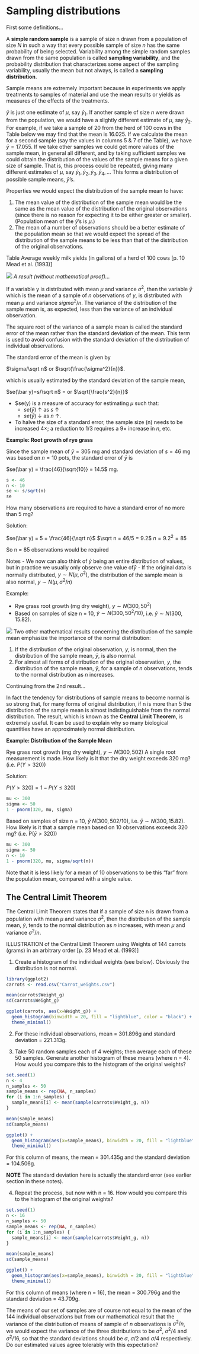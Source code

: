 # Sampling distributions

First some definitions…

A **simple random sample** is a sample of size n drawn from a population of size $N$ in such a way that every possible sample of size $n$ has the same probability of being selected. Variability among the simple random samples drawn from the same population is called **sampling variability**, and the probability distribution that characterizes some aspect of the sampling variability, usually the mean but not always, is called a **sampling distribution**.

Sample means are extremely important because in experiments we apply treatments to samples of material and use the mean results or yields as measures of the effects of the treatments.

$\bar y$  is just one estimate of $\mu$, say  $\bar y_1$. If another sample of size $n$ were drawn from the population, we would have a slightly different estimate of $\mu$, say  $\bar y_2$. For example, if we take a sample of 20 from the herd of 100 cows in the Table below we may find that the mean is 16.025. If we calculate the mean for a second sample (say the values in columns 5 & 7 of the Table), we have $\bar y  = 17.055$. If we take other samples we could get more values of the sample mean, in general all different, and by taking sufficient samples we could obtain the distribution of the values of the sample means for a given size of sample. That is, this process could be repeated, giving many different estimates of $\mu$, say $\bar y_1, \bar y_2, \bar y_3, \bar y_4,...$  This forms a distribution of possible sample means,  $\bar y$’s.

Properties we would expect the distribution of the sample mean to have:

1. The mean value of the distribution of the sample mean would be the same as the mean value of the distribution of the original observations (since there is no reason for expecting it to be either greater or smaller). (Population mean of the  $\bar y$’s is $\mu$.)
2.	The mean of a number of observations should be a better estimate of the population mean so that we would expect the spread of the distribution of the sample means to be less than that of the distribution of the original observations.

Table Average weekly milk yields (in gallons) of a herd of 100 cows [p. 10 Mead et al. (1993)]

![](../images/milk.png)
*A result (without mathematical proof)…*

If a variable y is distributed with mean $\mu$ and variance $\sigma^2$, then the variable $\bar y$  which is the mean of a sample of $n$ observations of $y$, is distributed with mean $\mu$ and variance $sigma^2/n$. The variance of the distribution of the sample mean is, as expected, less than the variance of an individual observation. 

The square root of the variance of a sample mean is called the standard error of the mean rather than the standard deviation of the mean. This term is used to avoid confusion with the standard deviation of the distribution of individual observations. 

The standard error of the mean is given by 

$\sigma/\sqrt n$ or $\sqrt{\frac{\sigma^2}{n}}$.

which is usually estimated by the standard deviation of the sample mean, 

$se(\bar y)=s/\sqrt n$ = or $\sqrt{\frac{s^2}{n}}$

- $se(\bar y) is a measure of accuracy for estimating $\mu$ such that:
  - $se(\bar y)$ $\uparrow$ as $s$ $\uparrow$ 
  - $se(\bar y)$ $\downarrow$ as $n$ $\uparrow$.
-	To halve the size of a standard error, the sample size (n) needs to be increased $4\times$; a reduction to 1/3 requires a $9\times$ increase in $n$, etc.

**Example: Root growth of rye grass**

Since the sample mean of $\bar y = 305$ mg and standard deviation of $s = 46$ mg was based on $n = 10$ pots, the standard error of $\bar y$ is

$se(\bar y) = \frac{46}{\sqrt{10}} = 14.5$ mg.

```r
s <- 46
n <- 10
se <- s/sqrt(n)
se
```

How many observations are required to have a standard error of no more than 5 mg?

Solution:

$se(\bar y) = 5 = \frac{46}{\sqrt n}$
$\sqrt n = 46/5 = 9.2$
$n = 9.2^2 = 85$

So n = 85 observations would be required

Notes
-	We now can also think of $\bar y$ being an entire distribution of values, but in practice we usually only observe one value of$\bar y$
-	If the original data is normally distributed, $y \sim N(\mu,\sigma^2)$, the distribution of the sample mean is also normal, $y \sim N(\mu,\sigma^2/n)$

Example:

- Rye grass root growth (mg dry weight), $y \sim N(300, 50^2)$
- Based on samples of size n = 10, $\bar y \sim N(300, 50^2 / 10)$,
i.e.  $\bar y \sim N(300, 15.82)$.

![](../images/root.png)
Two other mathematical results concerning the distribution of the sample mean emphasize the importance of the normal distribution:

1. If the distribution of the original observation, $y$, is normal, then the distribution of the sample mean, $\bar y$, is also normal.
2. For almost all forms of distribution of the original observation, $y$, the distribution of the sample mean,  $\bar y$, for a sample of $n$ observations, tends to the normal distribution as $n$ increases.

Continuing from the 2nd result…

In fact the tendency for distributions of sample means to become normal is so strong that, for many forms of original distribution, if n is more than 5 the distribution of the sample mean is almost indistinguishable from the normal distribution. The result, which is known as the **Central Limit Theorem**, is extremely useful. It can be used to explain why so many biological quantities have an approximately normal distribution.

**Example: Distribution of the Sample Mean**

Rye grass root growth (mg dry weight), $y \sim N(300, 502)$
A single root measurement is made.  How likely is it that the dry weight exceeds 320 mg? (i.e. $P(Y > 320)$)

Solution: 

$P(Y > 320) = 1 - P(Y \leq 320)$

```r
mu <- 300
sigma <- 50
1 - pnorm(320, mu, sigma)
```

Based on samples of size n = 10,  $\bar y ~ N(300, 502 / 10)$, i.e. $\bar y \sim N(300, 15.82)$.
How likely is it that a sample mean based on 10 observations exceeds 320 mg?  (i.e. P($\bar y > 320$))

```r
mu <- 300
sigma <- 50
n <- 10
1 - pnorm(320, mu, sigma/sqrt(n))

```

Note that it is less likely for a mean of 10 observations to be this “far” from the population mean, compared with a single value.

## The Central Limit Theorem

The Central Limit Theorem states that if a sample of size n is drawn from a population with mean $\mu$ and variance $\sigma^2$, then the distribution of the sample mean, $\bar y$, tends to the normal distribution as $n$ increases, with mean $\mu$ and variance $\sigma^2/n$.

ILLUSTRATION of the Central Limit Theorem using Weights of 144 carrots (grams) in an arbitrary order [p. 23 Mead et al. (1993)]

1. Create a histogram of the individual weights (see below). Obviously the distribution is not normal.

```r
library(ggplot2)
carrots <- read.csv("Carrot_weights.csv")

mean(carrots$Weight_g)
sd(carrots$Weight_g)

ggplot(carrots, aes(x=Weight_g)) + 
  geom_histogram(binwidth = 20, fill = "lightblue", color = "black") + 
  theme_minimal()

```

2. For these individual observations, mean = 301.896g and standard deviation = 221.313g.

3. Take 50 random samples each of 4 weights; then average each of these 50 samples. Generate another histogram of these means (where n = 4). How would you compare this to the histogram of the original weights?

```r
set.seed(1)
n <- 4
n_samples <- 50
sample_means <- rep(NA, n_samples)
for (i in 1:n_samples) {
  sample_means[i] <- mean(sample(carrots$Weight_g, n))
}

mean(sample_means)
sd(sample_means)

ggplot() + 
  geom_histogram(aes(x=sample_means), binwidth = 20, fill = "lightblue", color = "black") + 
  theme_minimal()

```

For this column of means, the mean = 301.435g and the standard deviation = 104.506g. 

**NOTE** The standard deviation here is actually the standard error (see earlier section in these notes).

4. Repeat the process, but now with n = 16. How would you compare this to the histogram of the original weights?

```r
set.seed(1)
n <- 16
n_samples <- 50
sample_means <- rep(NA, n_samples)
for (i in 1:n_samples) {
  sample_means[i] <- mean(sample(carrots$Weight_g, n))
}

mean(sample_means)
sd(sample_means)

ggplot() + 
  geom_histogram(aes(x=sample_means), binwidth = 20, fill = "lightblue", color = "black") + 
  theme_minimal()
```

For this column of means (where n = 16), the mean = 300.796g and the standard deviation = 43.709g.

The means of our set of samples are of course not equal to the mean of the 144 individual observations but from our mathematical result that the variance of the distribution of means of sample of $n$ observations is $\sigma^2/n$, we would expect the variance of the three distributions to be $\sigma^2$, $\sigma^2/4$ and $\sigma^2/16$, so that the standard deviations should be $\sigma$, $\sigma/2$ and $\sigma/4$ respectively. Do our estimated values agree tolerably with this expectation?

